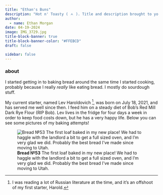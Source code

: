 ```yaml
---
title: "Ethan's Buns"
description: "Hot n' Toasty ( ㅅ ). Title and description brought to you by Maxine."
author:
  - name: Ethan Morgan
date: 04-19-2024
image: IMG_3729.jpg
title-block-banner: true
title-block-banner-color: "#FFEBCD"
draft: false

sidebar: false
---
```


### about
I started getting in to baking bread around the same time I started cooking, probably because I really *really* like eating bread.
I mostly do sourdough stuff.

My current starter, named Lev Haroldovich [^†], was born on July 18, 2021, and has served me well since then.
I feed him on a steady diet of Bob's Red Mill Dark Rye Flour (RIP Bob).
Lev lives in the fridge for four days a week in order to keep food costs down, but he has a very happy life.
Below you can see some pictures of my baking attempts!

[^†]: I was reading a lot of Russian literature at the time, and it's an offshoot of my first starter, Harold.

::: {layout-ncol="3" layout-nrow="3"}
![**Bread №53** The first loaf baked in my new place! We had to haggle with the landlord a bit to get a full sized oven, and I'm very glad we did. Probably the best bread I've made since moving to Utah.](IMG_5314.JPEG)

:::
